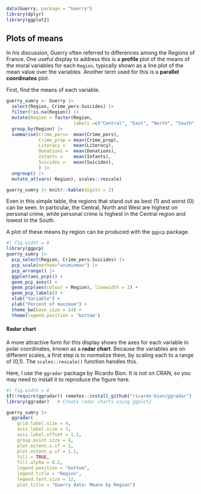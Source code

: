 
```{r echo=FALSE}
data(Guerry, package = "Guerry")
library(dplyr)
library(ggplot2)
```

## Plots of means

In his discussion, Guerry often referred to differences among the Regions of France.
One useful display to address this is a **profile** plot of the means of the moral
variables for each `Region`, typically shown as a line plot of the mean value
over the variables. Another term used for this is a **parallel coordinates** plot.

First, find the means of each variable.

```{r sumry}
guerry_sumry <- Guerry |>
  select(Region, Crime_pers:Suicides) |>
  filter(!is.na(Region)) |>
  mutate(Region = factor(Region, 
                         labels =c("Central", "East", "North", "South", "West"))) |>
  group_by(Region) |>
  summarise(Crime_pers=  mean(Crime_pers),
            Crime_prop = mean(Crime_prop),
            Literacy =   mean(Literacy),
            Donations =  mean(Donations),
            Infants =    mean(Infants),
            Suicides =   mean(Suicides),
            ) |>
  ungroup() |>
  mutate_at(vars(-Region), scales::rescale)

guerry_sumry |> knitr::kable(digits = 2)
```
Even in this simple table, the regions that stand out as best (1) and worst (0)
can be seen. In particular, the Central, North and West are highest on personal crime,
while personal crime is highest in the Central region and lowest in the South.

A plot of these means by region can be produced with the `ggpcp` package.

```{r ggpcp}
#| fig.width = 8
library(ggpcp)
guerry_sumry |>
  pcp_select(Region, Crime_pers:Suicides) |>
  pcp_scale(method="uniminmax") |>
  pcp_arrange() |>
  ggplot(aes_pcp()) + 
  geom_pcp_axes() + 
  geom_pcp(aes(colour = Region), linewidth = 2) +
  geom_pcp_labels() +
  xlab("Variable") +
  ylab("Percent of maximum") +
  theme_bw(base_size = 14) +
  theme(legend.position = 'bottom') 
```


#### Radar chart
A more attractive form for this display shows the axes for each variable in polar coordinates,
known as a **radar chart**. Because the variables are on different scales, a first step is to
normalize them, by scaling each to a range of (0,1). The `scales::rescale()` function handles this.


Here, I use the `ggradar` package by Ricardo Bion. It is not on CRAN, so you may need to install
it to reproduce the figure here.

```{r ggradar}
#| fig.width = 8
if(!require(ggradar)) remotes::install_github("ricardo-bion/ggradar")
library(ggradar)   # Create radar charts using ggplot2

guerry_sumry |>
  ggradar(
    grid.label.size = 4, 
    axis.label.size = 3,
    axis.label.offset = 1.2,
    group.point.size = 4,
    plot.extent.x.sf = 1,
    plot.extent.y.sf = 1.2,
    fill = TRUE,
    fill.alpha = 0.2,
    legend.position = "bottom",
    legend.title = "Region",
    legend.text.size = 12,
    plot.title = "Guerry data: Means by Region")
```

